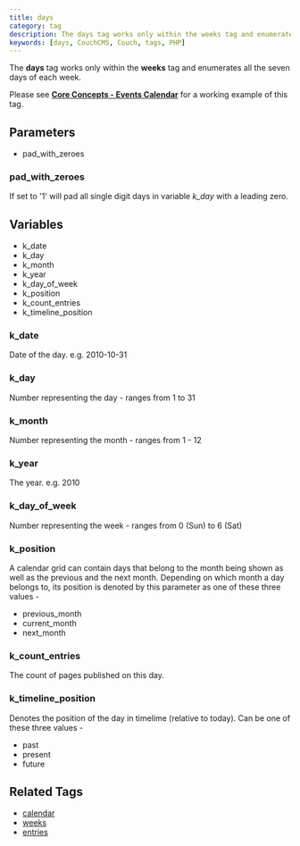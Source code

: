 ```yaml
---
title: days
category: tag
description: The days tag works only within the weeks tag and enumerates all the seven days of each week.
keywords: [days, CouchCMS, Couch, tags, PHP]
---
```


The **days** tag works only within the **weeks** tag and enumerates all the seven days of each week.

Please see [**Core Concepts - Events Calendar**](../../concepts/events-calendar.html) for a working example of this tag.

## Parameters

*   pad_with_zeroes

### pad_with_zeroes

If set to '1' will pad all single digit days in variable *k_day* with a leading zero.

## Variables

*   k_date
*   k_day
*   k_month
*   k_year
*   k_day_of_week
*   k_position
*   k_count_entries
*   k_timeline_position

### k_date

Date of the day. e.g. 2010-10-31

### k_day

Number representing the day - ranges from 1 to 31

### k_month

Number representing the month - ranges from 1 - 12

### k_year

The year. e.g. 2010

### k_day_of_week

Number representing the week - ranges from 0 (Sun) to 6 (Sat)

### k_position

A calendar grid can contain days that belong to the month being shown as well as the previous and the next month. Depending on which month a day belongs to, its position is denoted by this parameter as one of these three values -

*   previous_month
*   current_month
*   next_month

### k_count_entries

The count of pages published on this day.

### k_timeline_position

Denotes the position of the day in timelime (relative to today). Can be one of these three values -

*   past
*   present
*   future

## Related Tags

*   [calendar](../calendar.html)
*   [weeks](../weeks.html)
*   [entries](../entries.html)